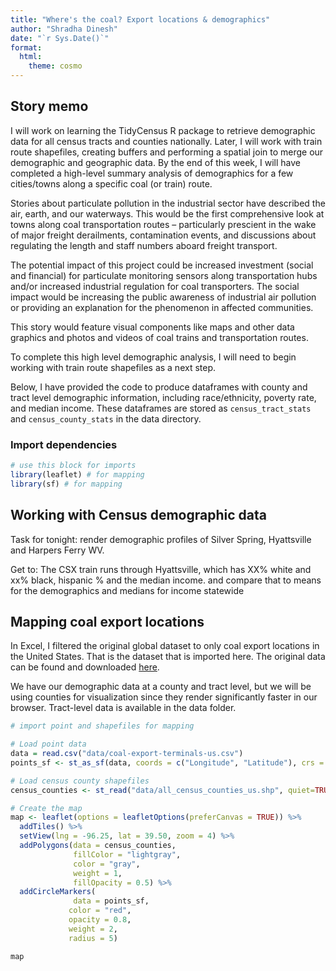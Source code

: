 ```yaml
---
title: "Where's the coal? Export locations & demographics"
author: "Shradha Dinesh"
date: "`r Sys.Date()`"
format:
  html:
    theme: cosmo
---
```


## Story memo

I will work on learning the TidyCensus R package to retrieve demographic data for all census tracts and counties nationally. Later, I will work with train route shapefiles, creating buffers and performing a spatial join to merge our demographic and geographic data. By the end of this week, I will have completed a high-level summary analysis of demographics for a few cities/towns along a specific coal (or train) route. 


Stories about particulate pollution in the industrial sector have described the air, earth, and our waterways. This would be the first comprehensive look at towns along coal transportation routes -- particularly prescient in the wake of major freight derailments, contamination events, and discussions about regulating the length and staff numbers aboard freight transport. 


The potential impact of this project could be increased investment (social and financial) for particulate monitoring sensors along transportation hubs and/or increased industrial regulation for coal transporters. The social impact would be increasing the public awareness of industrial air pollution or providing an explanation for the phenomenon in affected communities. 


This story would feature visual components like maps and other data graphics and photos and videos of coal trains and transportation routes. 


To complete this high level demographic analysis, I will need to begin working with train route shapefiles as a next step. 


Below, I have provided the code to produce dataframes with county and tract level demographic information, including race/ethnicity, poverty rate, and median income. These dataframes are stored as `census_tract_stats` and `census_county_stats` in the data directory. 


### Import dependencies

```r
# use this block for imports
library(leaflet) # for mapping
library(sf) # for mapping

```

## Working with Census demographic data

Task for tonight: render demographic profiles of Silver Spring, Hyattsville and Harpers Ferry WV.

Get to: The CSX train runs through Hyattsville, which has XX% white and xx% black, hispanic % and the median income. and compare that to means for the demographics and medians for income statewide


## Mapping coal export locations

In Excel, I filtered the original global dataset to only coal export locations in the United States. That is the dataset that is imported here. The original data can be found and downloaded [here](https://globalenergymonitor.org/projects/global-coal-terminals-tracker/).

We have our demographic data at a county and tract level, but we will be using counties for visualization since they render significantly faster in our browser. Tract-level data is available in the data folder.

```r
# import point and shapefiles for mapping

# Load point data
data = read.csv("data/coal-export-terminals-us.csv")
points_sf <- st_as_sf(data, coords = c("Longitude", "Latitude"), crs = 4269)

# Load census county shapefiles
census_counties <- st_read("data/all_census_counties_us.shp", quiet=TRUE)

```
```r
# Create the map
map <- leaflet(options = leafletOptions(preferCanvas = TRUE)) %>%
  addTiles() %>%
  setView(lng = -96.25, lat = 39.50, zoom = 4) %>% 
  addPolygons(data = census_counties,
              fillColor = "lightgray",
              color = "gray",
              weight = 1,
              fillOpacity = 0.5) %>% 
  addCircleMarkers(
              data = points_sf,
             color = "red",
             opacity = 0.8,
             weight = 2,
             radius = 5)
```

```r
map
```

